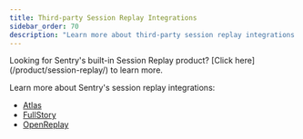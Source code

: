 ```yaml
---
title: Third-party Session Replay Integrations
sidebar_order: 70
description: "Learn more about third-party session replay integrations."
---
```


<Note>
  Looking for Sentry's built-in Session Replay product? [Click here](/product/session-replay/) to learn more.
</Note>

Learn more about Sentry's session replay integrations:

- [Atlas](/product/integrations/session-replay/atlas/)
- [FullStory](/product/integrations/session-replay/fullstory/)
- [OpenReplay](/product/integrations/session-replay/openreplay/)
